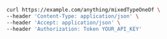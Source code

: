 ```bash showLineNumbers copy filename="Mixed Type One Of Post usage example"
curl https://example.com/anything/mixedTypeOneOf \
--header 'Content-Type: application/json' \
--header 'Accept: application/json' \
--header 'Authorization: Token YOUR_API_KEY'
```
